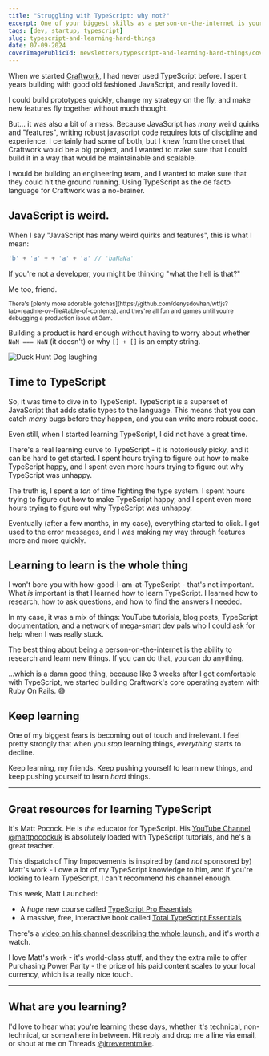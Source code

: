 ```yaml
---
title: "Struggling with TypeScript: why not?"
excerpt: One of your biggest skills as a person-on-the-internet is your ability to research and learn new things.
tags: [dev, startup, typescript]
slug: typescript-and-learning-hard-things
date: 07-09-2024
coverImagePublicId: newsletters/typescript-and-learning-hard-things/cover
---
```


When we started [Craftwork](https://craftwork.com), I had never used TypeScript before. I spent years building with good old fashioned JavaScript, and really loved it.

I could build prototypes quickly, change my strategy on the fly, and make new features fly together without much thought.

But... it was also a bit of a mess. Because JavaScript has _many_ weird quirks and "features", writing robust javascript code requires lots of discipline and experience. I certainly had some of both, but I knew from the onset that Craftwork would be a big project, and I wanted to make sure that I could build it in a way that would be maintainable and scalable.

I would be building an engineering team, and I wanted to make sure that they could hit the ground running. Using TypeScript as the de facto language for Craftwork was a no-brainer.

## JavaScript is weird.

When I say "JavaScript has many weird quirks and features", this is what I mean:

```javascript
'b' + 'a' + + 'a' + 'a' // 'baNaNa'
```

If you're not a developer, you might be thinking "what the hell is that?"

Me too, friend.

<small className="text-xs">
  There's [plenty more adorable gotchas](https://github.com/denysdovhan/wtfjs?tab=readme-ov-file#table-of-contents), and they're all fun and games until you're debugging a production issue at 3am.
</small>

Building a product is hard enough without having to worry about whether `NaN === NaN` (it doesn't) or why `[] + []` is an empty string.

<Image
  publicId="newsletters/typescript-and-learning-hard-things/duckhunt-dog"
  alt="Duck Hunt Dog laughing"
  caption="Math? Check."
/>


## Time to TypeScript

So, it was time to dive in to TypeScript. TypeScript is a superset of JavaScript that adds static types to the language. This means that you can catch _many_ bugs before they happen, and you can write more robust code.

Even still, when I started learning TypeScript, I did not have a great time.

There's a real learning curve to TypeScript - it is notoriously picky, and it can be hard to get started. I spent hours trying to figure out how to make TypeScript happy, and I spent even more hours trying to figure out why TypeScript was unhappy.

The truth is, I spent a _ton_ of time fighting the type system. I spent hours trying to figure out how to make TypeScript happy, and I spent even more hours trying to figure out why TypeScript was unhappy.

Eventually (after a few months, in my case), everything started to click. I got used to the error messages, and I was making my way through features more and more quickly.

## Learning to learn is the whole thing

I won't bore you with how-good-I-am-at-TypeScript - that's not important. What _is_ important is that I learned how to learn TypeScript. I learned how to research, how to ask questions, and how to find the answers I needed.

In my case, it was a mix of things: YouTube tutorials, blog posts, TypeScript documentation, and a network of mega-smart dev pals who I could ask for help when I was really stuck.

The best thing about being a person-on-the-internet is the ability to research and learn new things. If you can do that, you can do anything.

...which is a damn good thing, because like 3 weeks after I got comfortable with TypeScript, we started building Craftwork's core operating system with Ruby On Rails. 😅

## Keep learning

One of my biggest fears is becoming out of touch and irrelevant. I feel pretty strongly that when you _stop_ learning things, _everything_ starts to decline.

Keep learning, my friends. Keep pushing yourself to learn new things, and keep pushing yourself to learn _hard_ things.


---

## Great resources for learning TypeScript

It's Matt Pocock. He is _the_ educator for TypeScript. His [YouTube Channel @mattpocockuk](https://www.youtube.com/@mattpocockuk) is absolutely loaded with TypeScript tutorials, and he's a great teacher.

This dispatch of Tiny Improvements is inspired by (and _not_ sponsored by) Matt's work - I owe a lot of my TypeScript knowledge to him, and if you're looking to learn TypeScript, I can't recommend his channel enough.

This week, Matt Launched:
- A _huge_ new course called [TypeScript Pro Essentials](https://www.totaltypescript.com/workshops/typescript-pro-essentials)
- A massive, free, interactive book called [Total TypeScript Essentials](https://www.totaltypescript.com/books/total-typescript-essentials)

There's a [video on his channel describing the whole launch](https://www.youtube.com/watch?v=wgcfq51twe0), and it's worth a watch.

I love Matt's work - it's world-class stuff, and they the extra mile to offer Purchasing Power Parity - the price of his paid content scales to your local currency, which is a really nice touch.

---

## What are you learning?

I'd love to hear what you're learning these days, whether it's technical, non-technical, or somewhere in between. Hit reply and drop me a line via email, or shout at me on Threads [@irreverentmike](https://threads.net/@irreverentmike).

